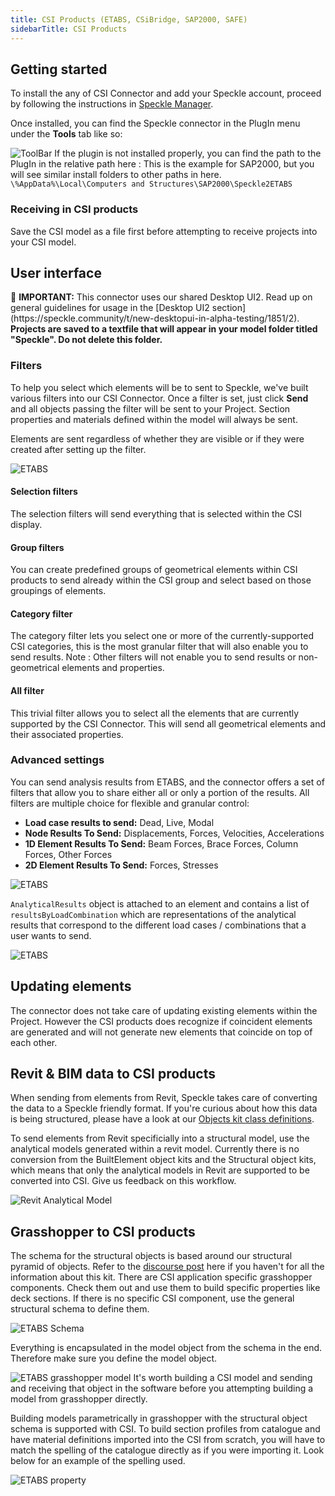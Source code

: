 ```yaml
---
title: CSI Products (ETABS, CSiBridge, SAP2000, SAFE)
sidebarTitle: CSI Products
---
```



<LegacyWarning connector="CSI" />


<LegacyVersions app="CSI" versions="2019, 2020, 2021, 2022, 2023" />

## Getting started

To install the any of CSI Connector and add your Speckle account, proceed by following the instructions in [Speckle Manager](/legacy/user/manager).

Once installed, you can find the Speckle connector in the PlugIn menu under the **Tools** tab like so:

<Frame>
  <img src="/images/legacy/csi/toolbar.png" alt="ToolBar" />
</Frame>


<Warning>
  If the plugin is not installed properly, you can find the path to the PlugIn in the relative path here : This is the example for SAP2000, but you will see similar install folders to other paths in here.
  <br />
  <code>\%AppData%\Local\Computers and Structures\SAP2000\Speckle2ETABS</code>
</Warning>

### Receiving in CSI products

Save the CSI model as a file first before attempting to receive projects into your CSI model.

## User interface

<Note>
  🙌 <b>IMPORTANT:</b> This connector uses our shared Desktop UI2. Read up on general guidelines for usage in the [Desktop UI2 section](https://speckle.community/t/new-desktopui-in-alpha-testing/1851/2).
  <br />
  <b>Projects are saved to a textfile that will appear in your model folder titled "Speckle". Do not delete this folder.</b>
</Note>

### Filters

To help you select which elements will be to sent to Speckle, we've built various filters into our CSI Connector. Once a filter is set, just click **Send** and all objects passing the filter will be sent to your Project. Section properties and materials defined within the model will always be sent.

<Note>Elements are sent regardless of whether they are visible or if they were created after setting up the filter.</Note>

<Frame>
  <img src="/images/legacy/csi/etabs-ui.png" alt="ETABS" />
</Frame>

#### Selection filters

The selection filters will send everything that is selected within the CSI display.

#### Group filters

You can create predefined groups of geometrical elements within CSI products to send already within the CSI group and select based on those groupings of elements.

#### Category filter

The category filter lets you select one or more of the currently-supported CSI categories, this is the most granular filter that will also enable you to send results. Note : Other filters will not enable you to send results or non-geometrical elements and properties.

#### All filter

This trivial filter allows you to select all the elements that are currently supported by the CSI Connector. This will send all geometrical elements and their associated properties.

### Advanced settings

You can send analysis results from ETABS, and the connector offers a set of filters that allow you to share either all or only a portion of the results. All filters are multiple choice for flexible and granular control:

- **Load case results to send:** Dead, Live, Modal
- **Node Results To Send:** Displacements, Forces, Velocities, Accelerations
- **1D Element Results To Send:** Beam Forces, Brace Forces, Column Forces, Other Forces
- **2D Element Results To Send:** Forces, Stresses

<Frame>
  <img src="/images/legacy/csi/advanced-settings.png" alt="ETABS" />
</Frame>

`AnalyticalResults` object is attached to an element and contains a list of `resultsByLoadCombination` which are representations of the analytical results that correspond to the different load cases / combinations that a user wants to send.

<Frame>
  <img src="/images/legacy/csi/analytical-results.png" alt="ETABS" />
</Frame>



## Updating elements

The connector does not take care of updating existing elements within the Project. However the CSI products does recognize if coincident elements are generated and will not generate new elements that coincide on top of each other.

## Revit & BIM data to CSI products

When sending from elements from Revit, Speckle takes care of converting the data to a Speckle friendly format. If you're curious about how this data is being structured, please have a look at our [Objects kit class definitions](https://github.com/specklesystems/speckle-sharp/tree/master/Objects/Objects/BuiltElements).

To send elements from Revit specificially into a structural model, use the analytical models generated within a revit model. Currently there is no conversion from the BuiltElement object kits and the Structural object kits, which means that only the analytical models in Revit are supported to be converted into CSI. Give us feedback on this workflow.

<Frame>
  <img src="/images/legacy/csi/analytical-model.png" alt="Revit Analytical Model" />
</Frame>

## Grasshopper to CSI products

The schema for the structural objects is based around our structural pyramid of objects. Refer to the [discourse post](https://speckle.community/t/introducing-structural-classes-for-speckle/1824/8) here if you haven't for all the information about this kit. There are CSI application specific grasshopper components. Check them out and use them to build specific properties like deck sections. If there is no specific CSI component, use the general structural schema to define them.

<Frame>
  <img src="/images/legacy/csi/structural-tool.png" alt="ETABS Schema" />
</Frame>

Everything is encapsulated in the model object from the schema in the end. Therefore make sure you define the model object.

<Frame>
  <img src="/images/legacy/csi/model.png" alt="ETABS grasshopper model" />
</Frame>

<Tip>
  It's worth building a CSI model and sending and receiving that object in the software before you attempting building a model from grasshopper directly.
</Tip>

Building models parametrically in grasshopper with the structural object schema is supported with CSI. To build section profiles from catalogue and have material definitions imported into the CSI from scratch, you will have to match the spelling of the catalogue directly as if you were importing it. Look below for an example of the spelling used.

<Frame>
  <img src="/images/legacy/csi/grasshopper-sections.png" alt="ETABS property" />
</Frame>

